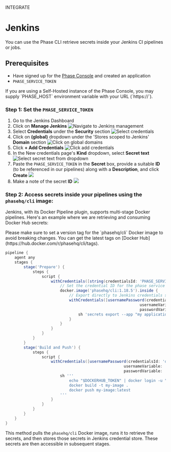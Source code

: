 

<Tag variant="small">INTEGRATE</Tag>

# Jenkins

You can use the Phase CLI retrieve secrets inside your Jenkins CI pipelines or jobs.

## Prerequisites

- Have signed up for the [Phase Console](https://console.phase.dev) and created an application
- `PHASE_SERVICE_TOKEN`

<Note>
  If you are using a Self-Hosted instance of the Phase Console, you may supply
  `PHASE_HOST` environment variable with your URL (`https://<HOST>`).
</Note>

### Step 1: Set the `PHASE_SERVICE_TOKEN`

1. Go to the Jenkins Dashboard
2. Click on **Manage Jenkins**
![Navigate to Jenkins management](/assets/images/platform-integrations/jenkins/step-1/1-nagivate-to-manage-jenkins.png)
3. Select **Credentials** under the **Security** section
![Select credentials](/assets/images/platform-integrations/jenkins/step-1/2-go-to-credentials-under-the-security-section.png)
4. Click on **(global)** dropdown under the 'Stores scoped to Jenkins' **Domain** section
![Click on global domains](/assets/images/platform-integrations/jenkins/step-1/3-stores-scoped-to-jenkins-click-global.png)
5. Click **+ Add Credentials**
![Click add credentials](/assets/images/platform-integrations/jenkins/step-1/4-click-add-credetials.png)
6. In the New credentials page's **Kind** dropdown, select **Secret text**
![Select secret text from dropdown](/assets/images/platform-integrations/jenkins/step-1/5-choose-secret-text-from-kind-dropdown.png)
7. Paste the `PHASE_SERVICE_TOKEN` in the **Secret** box, provide a suitable **ID** (to be referenced in our pipelines) along with a **Description**, and click **Create**
![](/assets/images/platform-integrations/jenkins/step-1/6-enter-cred.png)
8. Make a note of the secret **ID**
![](/assets/images/platform-integrations/jenkins/step-1/7-creadential-created.png)

### Step 2: Access secrets inside your pipelines using the `phasehq/cli` image:

Jenkins, with its Docker Pipeline plugin, supports multi-stage Docker pipelines. Here's an example where we are retrieving and consuming Docker Hub secrets:

<Note>
Please make sure to set a version tag for the `phasehq/cli` Docker image to avoid breaking changes. You can get the latest tags on [Docker Hub](https://hub.docker.com/r/phasehq/cli/tags).
</Note>

```groovy
pipeline {
    agent any
    stages {
        stage('Prepare') {
            steps {
                script {
                    withCredentials([string(credentialsId: 'PHASE_SERVICE_TOKEN', variable: 'PHASE_SERVICE_TOKEN')]) {
                        // Set the credential ID for the phase service token ☝️ you set in step 1
                        docker.image('phasehq/cli:1.18.5').inside {
                            // Export directly to Jenkins credentials store
                            withCredentials([usernamePassword(credentialsId: 'docker-credentials', 
                                                           usernameVariable: 'DOCKERHUB_USERNAME', 
                                                           passwordVariable: 'DOCKERHUB_TOKEN')]) {
                                sh 'secrets export --app "my application name" --env prod DOCKERHUB_USERNAME DOCKERHUB_TOKEN'
                            }
                        }
                    }
                }
            }
        }
        stage('Build and Push') {
            steps {
                script {
                    withCredentials([usernamePassword(credentialsId: 'docker-credentials', 
                                                    usernameVariable: 'DOCKERHUB_USERNAME', 
                                                    passwordVariable: 'DOCKERHUB_TOKEN')]) {
                        sh '''
                            echo "$DOCKERHUB_TOKEN" | docker login -u "$DOCKERHUB_USERNAME" --password-stdin
                            docker build -t my-image .
                            docker push my-image:latest
                        '''
                    }
                }
            }
        }
    }
}
```

This method pulls the `phasehq/cli` Docker image, runs it to retrieve the secrets, and then stores those secrets in Jenkins credential store. These secrets are then accessible in subsequent stages.
